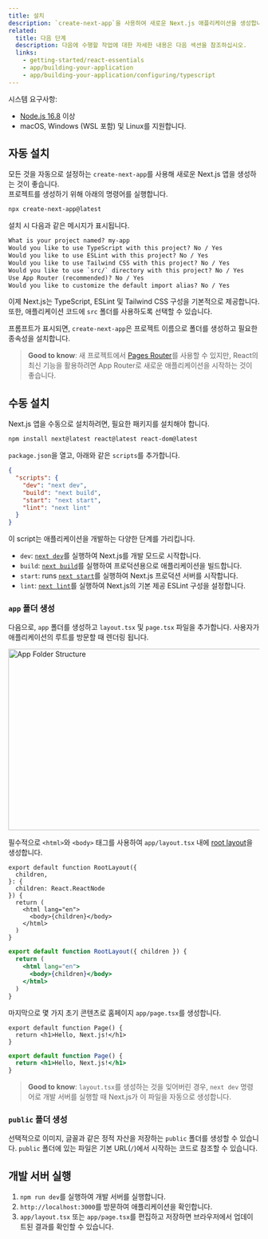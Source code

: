 ```yaml
---
title: 설치
description: `create-next-app`을 사용하여 새로운 Next.js 애플리케이션을 생성합니다. Typescript, 스타일을 설정하고 `next.config.js` 파일을 구성합니다.
related:
  title: 다음 단계
  description: 다음에 수행할 작업에 대한 자세한 내용은 다음 섹션을 참조하십시오.
  links:
    - getting-started/react-essentials
    - app/building-your-application
    - app/building-your-application/configuring/typescript
---
```


시스템 요구사항:

- [Node.js 16.8](https://nodejs.org/) 이상
- macOS, Windows (WSL 포함) 및 Linux를 지원합니다.

## 자동 설치

모든 것을 자동으로 설정하는 `create-next-app`를 사용해 새로운 Next.js 앱을 생성하는 것이 좋습니다.  
프로젝트를 생성하기 위해 아래의 명령어를 실행합니다.

```bash filename="Terminal"
npx create-next-app@latest
```

설치 시 다음과 같은 메시지가 표시됩니다.

```txt filename="Terminal"
What is your project named? my-app
Would you like to use TypeScript with this project? No / Yes
Would you like to use ESLint with this project? No / Yes
Would you like to use Tailwind CSS with this project? No / Yes
Would you like to use `src/` directory with this project? No / Yes
Use App Router (recommended)? No / Yes
Would you like to customize the default import alias? No / Yes
```

이제 Next.js는 TypeScript, ESLint 및 Tailwind CSS 구성을 기본적으로 제공합니다.  
또한, 애플리케이션 코드에 `src` 폴더를 사용하도록 선택할 수 있습니다.

프롬프트가 표시되면, `create-next-app`은 프로젝트 이름으로 폴더를 생성하고 필요한 종속성을 설치합니다.

> **Good to know**: 새 프로젝트에서 [Pages Router](/docs/pages)를 사용할 수 있지만, React의 최신 기능을 활용하려면 App Router로 새로운 애플리케이션을 시작하는 것이 좋습니다.

## 수동 설치

Next.js 앱을 수동으로 설치하려면, 필요한 패키지를 설치해야 합니다.

```bash filename="Terminal"
npm install next@latest react@latest react-dom@latest
```

`package.json`을 열고, 아래와 같은 `scripts`를 추가합니다.

```json filename="package.json"
{
  "scripts": {
    "dev": "next dev",
    "build": "next build",
    "start": "next start",
    "lint": "next lint"
  }
}
```

이 script는 애플리케이션을 개발하는 다양한 단계를 가리킵니다.

- `dev`: [`next dev`](/docs/app/api-reference/next-cli#development)를 실행하여 Next.js를 개발 모드로 시작합니다.
- `build`: [`next build`](/docs/app/api-reference/next-cli#build)를 실행하여 프로덕션용으로 애플리케이션을 빌드합니다.
- `start`: runs [`next start`](/docs/app/api-reference/next-cli#production)를 실행하여 Next.js 프로덕션 서버를 시작합니다.
- `lint`: [`next lint`](/docs/app/api-reference/next-cli#lint)를 실행하여 Next.js의 기본 제공 ESLint 구성을 설정합니다.

### `app` 폴더 생성

다음으로, `app` 폴더를 생성하고 `layout.tsx` 및 `page.tsx` 파일을 추가합니다. 사용자가 애플리케이션의 루트를 방문할 때 렌더링 됩니다.

<Image
  alt="App Folder Structure"
  srcLight="/docs/light/app-getting-started.png"
  srcDark="/docs/dark/app-getting-started.png"
  width="1600"
  height="363"
/>

필수적으로 `<html>`와 `<body>` 태그를 사용하여 `app/layout.tsx` 내에 [root layout](/docs/app/building-your-application/routing/pages-and-layouts#root-layout-required)을 생성합니다.

```tsx filename="app/layout.tsx" switcher
export default function RootLayout({
  children,
}: {
  children: React.ReactNode
}) {
  return (
    <html lang="en">
      <body>{children}</body>
    </html>
  )
}
```

```jsx filename="app/layout.js" switcher
export default function RootLayout({ children }) {
  return (
    <html lang="en">
      <body>{children}</body>
    </html>
  )
}
```

마지막으로 몇 가지 초기 콘텐츠로 홈페이지 `app/page.tsx`를 생성합니다.

```tsx filename="app/page.tsx" switcher
export default function Page() {
  return <h1>Hello, Next.js!</h1>
}
```

```jsx filename="app/page.js" switcher
export default function Page() {
  return <h1>Hello, Next.js!</h1>
}
```

> **Good to know**: `layout.tsx`를 생성하는 것을 잊어버린 경우, `next dev` 명령어로 개발 서버를 실행할 때 Next.js가 이 파일을 자동으로 생성합니다.

### `public` 폴더 생성

선택적으로 이미지, 글꼴과 같은 정적 자산을 저장하는 `public` 폴더를 생성할 수 있습니다. `public` 폴더에 있는 파일은 기본 URL(`/`)에서 시작하는 코드로 참조할 수 있습니다.

## 개발 서버 실행

1. `npm run dev`를 실행하여 개발 서버를 실행합니다.
2. `http://localhost:3000`를 방문하여 애플리케이션을 확인합니다.
3. `app/layout.tsx` 또는 `app/page.tsx`를 편집하고 저장하면 브라우저에서 업데이트된 결과를 확인할 수 있습니다.
